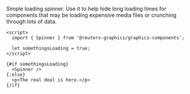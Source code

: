 Simple loading spinner. Use it to help hide long loading times for components that may be loading expensive media files or crunching through lots of data.

```svelte
<script>
  import { Spinner } from '@reuters-graphics/graphics-components';

  let somethingsLoading = true;
</script>

{#if somethingsLoading}
  <Spinner />
{:else}
  <p>The real deal is here.</p>
{/if}
```
